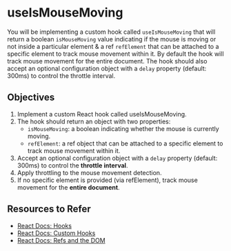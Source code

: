 # useIsMouseMoving

You will be implementing a custom hook called `useIsMouseMoving` that will return a boolean `isMouseMoving` value indicating if the mouse is moving or not inside a particular element & a ref `refElement`  that can be attached to a specific element to track mouse movement within it. By default the hook will track mouse movement for the entire document. The hook should also accept an optional configuration object with a `delay` property (default: 300ms) to control the throttle interval.

## Objectives
1. Implement a custom React hook called useIsMouseMoving.
2. The hook should return an object with two properties:
    - `isMouseMoving`: a boolean indicating whether the mouse is currently moving.
    - `refElement`: a ref object that can be attached to a specific element to track mouse movement within it.
3. Accept an optional configuration object with a `delay` property (default: 300ms) to control the **throttle interval**.
4. Apply throttling to the mouse movement detection.
5. If no specific element is provided (via refElement), track mouse movement for the **entire document**.

## Resources to Refer

- [React Docs: Hooks](https://react.dev/reference/react/hooks)
- [React Docs: Custom Hooks](https://react.dev/learn/reusing-logic-with-custom-hooks)
- [React Docs: Refs and the DOM](https://react.dev/learn/manipulating-the-dom-with-refs)
